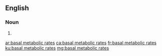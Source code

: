==English==

===Noun===
{{head|en|noun plural form}}

# {{plural of|basal metabolic rate|lang=en}}

[[ar:basal metabolic rates]]
[[ca:basal metabolic rates]]
[[fr:basal metabolic rates]]
[[ku:basal metabolic rates]]
[[mg:basal metabolic rates]]